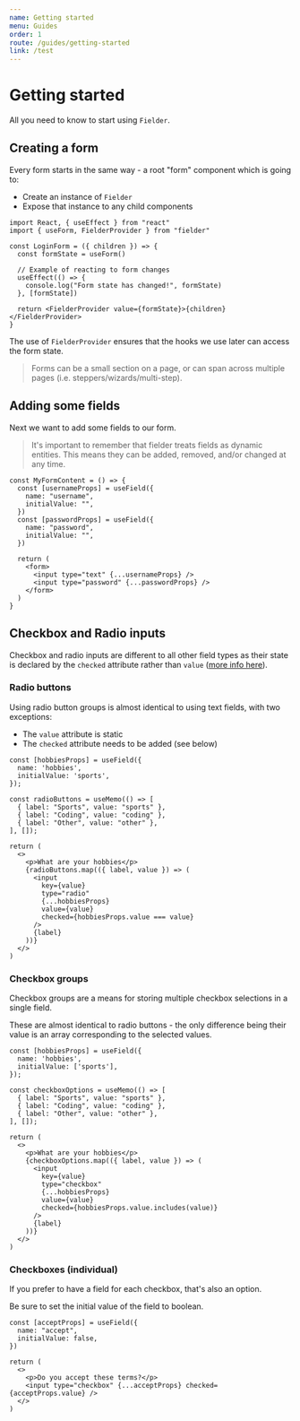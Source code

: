 ```yaml
---
name: Getting started
menu: Guides
order: 1
route: /guides/getting-started
link: /test
---
```


# Getting started

All you need to know to start using `Fielder`.

## Creating a form

Every form starts in the same way - a root "form" component which is going to:

- Create an instance of `Fielder`
- Expose that instance to any child components

```tsx
import React, { useEffect } from "react"
import { useForm, FielderProvider } from "fielder"

const LoginForm = ({ children }) => {
  const formState = useForm()

  // Example of reacting to form changes
  useEffect(() => {
    console.log("Form state has changed!", formState)
  }, [formState])

  return <FielderProvider value={formState}>{children}</FielderProvider>
}
```

The use of `FielderProvider` ensures that the hooks we use later can access the form state.

> Forms can be a small section on a page, or can span across multiple pages (i.e. steppers/wizards/multi-step).

## Adding some fields

Next we want to add some fields to our form.

> It's important to remember that fielder treats fields as dynamic entities. This means they can be added, removed, and/or changed at any time.

```tsx
const MyFormContent = () => {
  const [usernameProps] = useField({
    name: "username",
    initialValue: "",
  })
  const [passwordProps] = useField({
    name: "password",
    initialValue: "",
  })

  return (
    <form>
      <input type="text" {...usernameProps} />
      <input type="password" {...passwordProps} />
    </form>
  )
}
```

## Checkbox and Radio inputs

Checkbox and radio inputs are different to all other field types as their state is declared by the `checked`
attribute rather than `value` ([more info here](https://github.com/andyrichardson/fielder/issues/23#issuecomment-576352847)).

### Radio buttons

Using radio button groups is almost identical to using text fields, with two exceptions:

- The `value` attribute is static
- The `checked` attribute needs to be added (see below)

```tsx
const [hobbiesProps] = useField({
  name: 'hobbies',
  initialValue: 'sports',
});

const radioButtons = useMemo(() => [
  { label: "Sports", value: "sports" },
  { label: "Coding", value: "coding" },
  { label: "Other", value: "other" },
], []);

return (
  <>
    <p>What are your hobbies</p>
    {radioButtons.map(({ label, value }) => (
      <input
        key={value}
        type="radio"
        {...hobbiesProps}
        value={value}
        checked={hobbiesProps.value === value}
      />
      {label}
    ))}
  </>
)
```

### Checkbox groups

Checkbox groups are a means for storing multiple checkbox selections in a single field.

These are almost identical to radio buttons - the only difference being their value is an array corresponding to the selected values.

```tsx
const [hobbiesProps] = useField({
  name: 'hobbies',
  initialValue: ['sports'],
});

const checkboxOptions = useMemo(() => [
  { label: "Sports", value: "sports" },
  { label: "Coding", value: "coding" },
  { label: "Other", value: "other" },
], []);

return (
  <>
    <p>What are your hobbies</p>
    {checkboxOptions.map(({ label, value }) => (
      <input
        key={value}
        type="checkbox"
        {...hobbiesProps}
        value={value}
        checked={hobbiesProps.value.includes(value)}
      />
      {label}
    ))}
  </>
)
```

### Checkboxes (individual)

If you prefer to have a field for each checkbox, that's also an option.

Be sure to set the initial value of the field to boolean.

```tsx
const [acceptProps] = useField({
  name: "accept",
  initialValue: false,
})

return (
  <>
    <p>Do you accept these terms?</p>
    <input type="checkbox" {...acceptProps} checked={acceptProps.value} />
  </>
)
```
